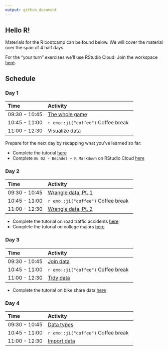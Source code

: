 ```yaml
---
output: github_document
---
```


## Hello R!

Materials for the R bootcamp can be found below.
We will cover the material over the span of 4 half days.

For the "your turn" exercises we'll use RStudio Cloud.
Join the workspace [here](https://rstd.io/dsbox-cloud).

## Schedule

### Day 1

| Time          | Activity                     |
| :------------ | :--------------------------- |
| 09:30 - 10:45 | [The whole game](https://mine-cetinkaya-rundel.github.io/bootcamper-nui-galway/slides/01-whole-game/01-whole-game.html)   |
| 10:45 - 11:00 | `r emo::ji("coffee")` Coffee break |
| 11:00 - 12:30 | [Visualize data](https://mine-cetinkaya-rundel.github.io/bootcamper-nui-galway/slides/02-visualize-data/02-visualize-data.html)  |

Prepare for the next day by recapping what you've learned so far:

-   Complete the tutorial [here](https://minecr.shinyapps.io/dsbox-01-edibnb/)
-   Complete `AE 02 - Bechdel + R Markdown` on RStudio Cloud [here](https://rstd.io/dsbox-cloud)

### Day 2

| Time          | Activity                     |
| :------------ | :--------------------------- |
| 09:30 - 10:45 | [Wrangle data, Pt. 1](https://mine-cetinkaya-rundel.github.io/bootcamper-nui-galway/slides/03-wrangle-data/03-wrangle-data.html)   |
| 10:45 - 11:00 | `r emo::ji("coffee")` Coffee break |
| 11:00 - 12:30 | [Wrangle data, Pt. 2](https://mine-cetinkaya-rundel.github.io/bootcamper-nui-galway/slides/03-wrangle-data/03-wrangle-data.html)   |

-   Complete the tutorial on road traffic accidents [here](https://minecr.shinyapps.io/dsbox-02-accidents/)
-   Complete the tutorial on college majors [here](https://minecr.shinyapps.io/dsbox-03-collegemajors/)

### Day 3

| Time          | Activity                     |
| :------------ | :--------------------------- |
| 09:30 - 10:45 | [Join data](https://mine-cetinkaya-rundel.github.io/bootcamper-nui-galway/slides/04-join-data/04-join-data.html)   |
| 10:45 - 11:00 | `r emo::ji("coffee")` Coffee break |
| 11:00 - 12:30 | [Tidy data](https://mine-cetinkaya-rundel.github.io/bootcamper-nui-galway/slides/05-tidy-data/05-tidy-data.html)   |

-   Complete the tutorial on bike share data [here](https://minecr.shinyapps.io/dsbox-06-dcbikeshare/)

### Day 4

| Time          | Activity                     |
| :------------ | :--------------------------- |
| 09:30 - 10:45 | [Data types](https://mine-cetinkaya-rundel.github.io/bootcamper-nui-galway/slides/06-data-types/06-data-types.html)   |
| 10:45 - 11:00 | `r emo::ji("coffee")` Coffee break |
| 11:00 - 12:30 | [Import data](https://mine-cetinkaya-rundel.github.io/bootcamper-nui-galway/slides/07-import-data/07-import-data.html)   |
